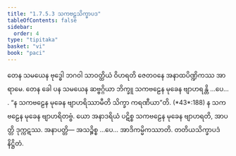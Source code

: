 ```yaml
---
title: "1.7.5.3 သကဗဠသိက္ခာပဒ"
tableOfContents: false
sidebar:
  order: 4
type: "tipitaka"
basket: "vi"
book: "paci"
---
```



<DynamicBreadcrumb />

<Division number="619" book="paci">

<Paragraph number="1899" book="paci">
တေန သမယေန ဗုဒ္ဓေါ ဘဂဝါ သာဝတ္ထိယံ ဝိဟရတိ ဇေတဝနေ အနာထပိဏ္ဍိကဿ အာရာမေ. တေန ခေါ ပန သမယေန ဆဗ္ဗဂ္ဂိယာ ဘိက္ခူ သကဗဠေန မုခေန ဗျာဟရန္တိ …ပေ… .
</Paragraph>

<Paragraph number="1900" book="paci">
<Emphasis>“န သကဗဠေန မုခေန ဗျာဟရိဿာမီတိ သိက္ခာ ကရဏီယာ”</Emphasis>တိ. (*43*:<Emphasis>188</Emphasis>)
</Paragraph>

<Paragraph number="1901" book="paci">
န သကဗဠေန မုခေန ဗျာဟရိတဗ္ဗံ. ယော အနာဒရိယံ ပဋိစ္စ သကဗဠေန မုခေန ဗျာဟရတိ, အာပတ္တိ ဒုက္ကဋဿ.
</Paragraph>

<Paragraph number="1902" book="paci">
အနာပတ္တိ— အသဉ္စိစ္စ …ပေ… အာဒိကမ္မိကဿာတိ.

</Paragraph>
</Division>

<Paragraph number="1903" type="center" book="paci">
တတိယသိက္ခာပဒံ နိဋ္ဌိတံ.
</Paragraph>